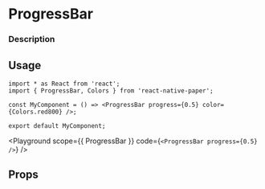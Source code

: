 

# ProgressBar

### Description

## Usage

```tsx
import * as React from 'react';
import { ProgressBar, Colors } from 'react-native-paper';

const MyComponent = () => <ProgressBar progress={0.5} color={Colors.red800} />;

export default MyComponent;
```

<Playground
  scope={{ ProgressBar }}
  code={`
<ProgressBar progress={0.5} />
`}
/>

## Props
